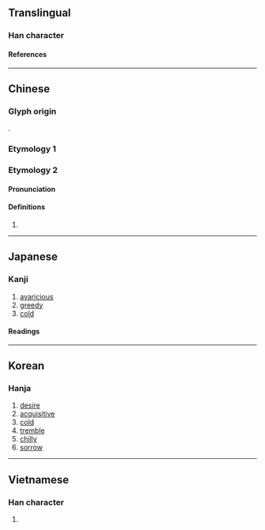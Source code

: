 {{character info}}
==Translingual==

===Han character===
{{Han char|rn=61|rad=心|as=08|sn=11|four=94090|canj=PDD|ids=⿰忄林}}

====References====
{{Han ref|kx=0390.300|dkj=10785|dj=0724.260|hdz=42314.010|uh=60CF}}

----

==Chinese==

===Glyph origin===
{{Han etym}}
{{Han compound|心|alt1=忄|林|ls=psc|c1=s|c2=p|t1=heart}}.

===Etymology 1===
{{zh-see|婪|v}}

===Etymology 2===
{{zh-forms}}

====Pronunciation====
{{zh-pron
|m=lín
|c=lam4
|cat=
}}

====Definitions====
{{zh-hanzi}}

# {{zh-only|惏悷||惏慄}}

----

==Japanese==

===Kanji===
{{ja-kanji|grade=|rs=心08}}

# [[avaricious]]
# [[greedy]]
# [[cold]]

====Readings====
{{ja-readings
|on=らん, りん
|kun=むさぼる
}}

----

==Korean==

===Hanja===
{{ko-hanja|hangeul=[[람]]>[[남]]|eumhun=|rv=ram>nam|mr=ram>nam|y=lam>nam}}

# [[desire]]
# [[acquisitive]]
# [[cold]]
# [[tremble]]
# [[chilly]]
# [[sorrow]]

----

==Vietnamese==

===Han character===
{{vi-readings|rs=心08|reading=lầm}}

# {{rfdef|vi|sort=心08}}